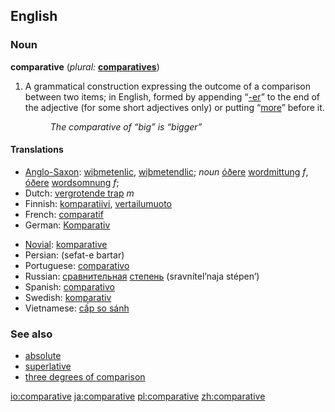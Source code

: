 ==English==

===Noun===
'''comparative''' (''plural:'' '''[[comparatives]]''')

# {{grammar}} A grammatical construction expressing the outcome of a comparison between two items; in English, formed by appending “[[-er]]” to the end of the adjective (for some short adjectives only) or putting “[[more]]” before it.
#: ''The comparative of “big” is “bigger”''

====Translations====
{{top}}
*[[Anglo-Saxon]]: [[wiþmetenlic]], [[wiþmetendlic]]; ''noun'' [[óðer]]e [[wordmittung]] ''f'', [[óðer]]e [[wordsomnung]] ''f'';
*Dutch: [[vergrotende trap]] ''m''
*Finnish: [[komparatiivi]], [[vertailumuoto]]
*French: [[comparatif]] {{m}}
*German: [[Komparativ]] {{m}}
{{mid}}
*[[Novial]]: [[komparative]]
*Persian: {{FAchar|[[صفت برتر]]}} (sefat-e bartar) 
*Portuguese: [[comparativo]] {{m}}
*Russian: [[сравнительный|сравнительная]] [[степень]] (sravnítel’naja stépen’) {{f}}
*Spanish: [[comparativo]] {{m}}
*Swedish: [[komparativ]] {{n}}
*Vietnamese: [[cấp so sánh]]
{{bottom}}

===See also===
*[[absolute]]
*[[superlative]]
*[[three degrees of comparison]]

[[io:comparative]]
[[ja:comparative]]
[[pl:comparative]]
[[zh:comparative]]